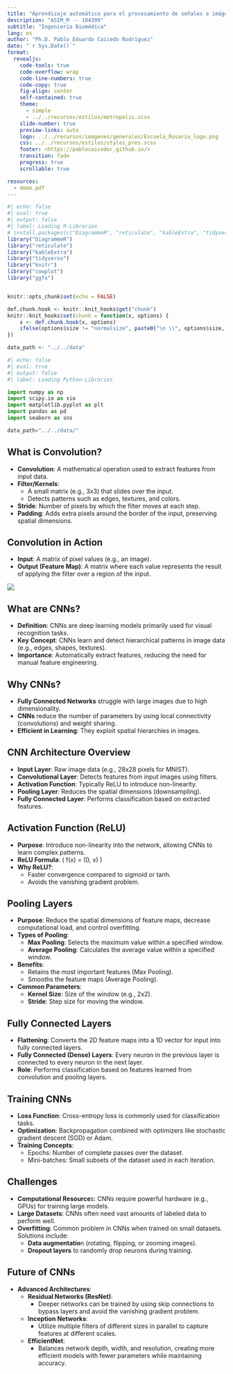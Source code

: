```yaml
---
title: "Aprendizaje automático para el procesamiento de señales e imágenes médicas"
description: "ASIM_M -- 104399"
subtitle: "Ingeniería Biomédica"
lang: es
author: "Ph.D. Pablo Eduardo Caicedo Rodríguez"
date: "`r Sys.Date()`"
format:
  revealjs: 
    code-tools: true
    code-overflow: wrap
    code-line-numbers: true
    code-copy: true
    fig-align: center
    self-contained: true
    theme: 
      - simple
      - ../../recursos/estilos/metropolis.scss
    slide-number: true
    preview-links: auto
    logo: ../../recursos/imagenes/generales/Escuela_Rosario_logo.png
    css: ../../recursos/estilos/styles_pres.scss
    footer: <https://pablocaicedor.github.io/>
    transition: fade
    progress: true
    scrollable: true

resources:
  - demo.pdf
---
```


```r
#| echo: false
#| eval: true
#| output: false
#| label: Loading R-Libraries
# install.packages(c("DiagrammeR", "reticulate", "kableExtra", "tidyverse", "knitr", "cowplot", "ggfx"))
library("DiagrammeR")
library("reticulate")
library("kableExtra")
library("tidyverse")
library("knitr")
library("cowplot")
library("ggfx")


knitr::opts_chunk$set(echo = FALSE)

def.chunk.hook <- knitr::knit_hooks$get("chunk")
knitr::knit_hooks$set(chunk = function(x, options) {
    x <- def.chunk.hook(x, options)
    ifelse(options$size != "normalsize", paste0("\n \\", options$size, "\n\n", x, "\n\n \\normalsize"), x)
})

data_path <- "../../data"
```

```python
#| echo: false
#| eval: true
#| output: false
#| label: Loading Python-Libraries

import numpy as np
import scipy.io as sio
import matplotlib.pyplot as plt
import pandas as pd
import seaborn as sns

data_path="../../data/"

```

## What is Convolution?
- **Convolution**: A mathematical operation used to extract features from input data.
- **Filter/Kernels**:
  - A small matrix (e.g., 3x3) that slides over the input.
  - Detects patterns such as edges, textures, and colors.
- **Stride**: Number of pixels by which the filter moves at each step.
- **Padding**: Adds extra pixels around the border of the input, preserving spatial dimensions.


## Convolution in Action
- **Input**: A matrix of pixel values (e.g., an image).
- **Output (Feature Map)**: A matrix where each value represents the result of applying the filter over a region of the input.
  
![](../../recursos/videos/convolution-2.gif){fig-align="center"}

## What are CNNs?
- **Definition**: CNNs are deep learning models primarily used for visual recognition tasks.
- **Key Concept**: CNNs learn and detect hierarchical patterns in image data (e.g., edges, shapes, textures).
- **Importance**: Automatically extract features, reducing the need for manual feature engineering.

## Why CNNs?
- **Fully Connected Networks** struggle with large images due to high dimensionality.
- **CNNs** reduce the number of parameters by using local connectivity (convolutions) and weight sharing.
- **Efficient in Learning**: They exploit spatial hierarchies in images.

## CNN Architecture Overview
- **Input Layer**: Raw image data (e.g., 28x28 pixels for MNIST).
- **Convolutional Layer**: Detects features from input images using filters.
- **Activation Function**: Typically ReLU to introduce non-linearity.
- **Pooling Layer**: Reduces the spatial dimensions (downsampling).
- **Fully Connected Layer**: Performs classification based on extracted features.

## Activation Function (ReLU)
- **Purpose**: Introduce non-linearity into the network, allowing CNNs to learn complex patterns.
- **ReLU Formula**: \( f(x) = \max(0, x) \)
- **Why ReLU?**: 
  - Faster convergence compared to sigmoid or tanh.
  - Avoids the vanishing gradient problem.

## Pooling Layers
- **Purpose**: Reduce the spatial dimensions of feature maps, decrease computational load, and control overfitting.
- **Types of Pooling**:
  - **Max Pooling**: Selects the maximum value within a specified window.
  - **Average Pooling**: Calculates the average value within a specified window.
- **Benefits**:
  - Retains the most important features (Max Pooling).
  - Smooths the feature maps (Average Pooling).
- **Common Parameters**:
  - **Kernel Size**: Size of the window (e.g., 2x2).
  - **Stride**: Step size for moving the window.

## Fully Connected Layers
- **Flattening**: Converts the 2D feature maps into a 1D vector for input into fully connected layers.
- **Fully Connected (Dense) Layers**: Every neuron in the previous layer is connected to every neuron in the next layer.
- **Role**: Performs classification based on features learned from convolution and pooling layers.

## Training CNNs

- **Loss Function**: Cross-entropy loss is commonly used for classification tasks.
- **Optimization**: Backpropagation combined with optimizers like stochastic gradient descent (SGD) or Adam.
- **Training Concepts**:
    - Epochs: Number of complete passes over the dataset.
    - Mini-batches: Small subsets of the dataset used in each iteration.

## Challenges

- **Computational Resource**s: CNNs require powerful hardware (e.g., GPUs) for training large models.
- **Large Datasets**: CNNs often need vast amounts of labeled data to perform well.
- **Overfitting**: Common problem in CNNs when trained on small datasets. Solutions include:
    - **Data augmentatio**n (rotating, flipping, or zooming images).
    - **Dropout layers** to randomly drop neurons during training.

## Future of CNNs

- **Advanced Architectures**:
  - **Residual Networks (ResNet)**: 
    - Deeper networks can be trained by using skip connections to bypass layers and avoid the vanishing gradient problem.
  - **Inception Networks**: 
    - Utilize multiple filters of different sizes in parallel to capture features at different scales.
  - **EfficientNet**: 
    - Balances network depth, width, and resolution, creating more efficient models with fewer parameters while maintaining accuracy.
